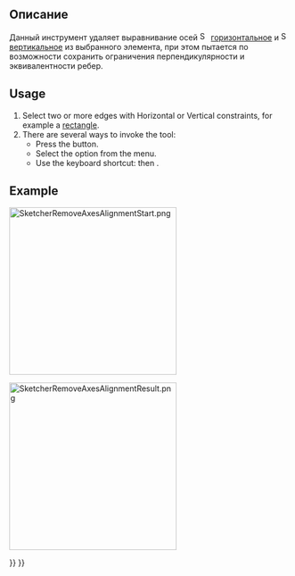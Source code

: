 <languages/>

<div class="mw-translate-fuzzy">
{{Docnav/ru
|[[Sketcher_RectangularArray/ru|Прямоугольный массив]]
|[[Sketcher_DeleteAllGeometry/ru|Удалить всю геометрию]]
|[[Sketcher_Workbench/ru|Верстак "Sketcher"]]
|IconL=Sketcher_RectangularArray.svg
|IconR=Sketcher_DeleteAllGeometry.svg
|IconC=Workbench_Sketcher.svg
}}
</div>

<div class="mw-translate-fuzzy">
{{GuiCommand/ru
|Name/ru=Удалить выравнивание осей
|Name=Sketcher_RemoveAxesAlignment
|MenuLocation=Эскиз → Инструменты для эскиза → Удалить выравнивание осей
|Workbenches=[[Sketcher_Workbench/ru|Sketcher]]
|Version=0.20
}}
</div>

<span id="Description"></span>
==Описание==

<div class="mw-translate-fuzzy">
Данный инструмент удаляет выравнивание осей [[File:Sketcher_ConstrainHorizontal.svg|16px]] [[Sketcher_ConstrainHorizontal/ru|горизонтальное]] и [[File:Sketcher_ConstrainVertical.svg|16px]] [[Sketcher_ConstrainVertical/ru|вертикальное]] из выбранного элемента, при этом пытается по возможности сохранить ограничения перпендикулярности и эквивалентности ребер.
</div>

==Usage==

# Select two or more edges with Horizontal or Vertical constraints, for example a [[Sketcher_CreateRectangle|rectangle]].
# There are several ways to invoke the tool:
#* Press the {{Button|[[Image:Sketcher_RemoveAxesAlignment.svg|16px]] [[Sketcher_RemoveAxesAlignment|Remove axes alignment]]}} button.
#* Select the {{MenuCommand|Sketch → Sketcher tools → [[Image:Sketcher_RemoveAxesAlignment.svg|16px]] Remove axes alignment}} option from the menu.
#* Use the keyboard shortcut: {{KEY|Z}} then {{KEY|R}}.

==Example==

[[File:SketcherRemoveAxesAlignmentStart.png|300px]]
{{Caption|A selected rectangle with horizontal and vertical constraints.}}

[[File:SketcherRemoveAxesAlignmentResult.png|300px]]
{{Caption|The rectangle after using the tool.}}


<div class="mw-translate-fuzzy">
{{Docnav/ru
|[[Sketcher_RectangularArray/ru|Прямоугольный массив]]
|[[Sketcher_DeleteAllGeometry/ru|Удалить всю геометрию]]
|[[Sketcher_Workbench/ru|Верстак "Sketcher"]]
|IconL=Sketcher_RectangularArray.svg
|IconR=Sketcher_DeleteAllGeometry.svg
|IconC=Workbench_Sketcher.svg
}}
</div>

{{Sketcher_Tools_navi{{#translation:}}}}
{{Userdocnavi{{#translation:}}}}